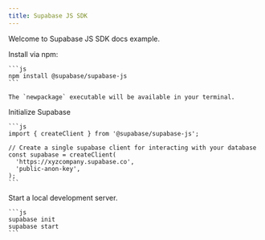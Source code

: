 ```yaml
---
title: Supabase JS SDK
---
```


Welcome to Supabase JS SDK docs example.

<Steps>
  <Step title="Install via NPM">
    Install via npm:

    ```js
    npm install @supabase/supabase-js
    ```

    The `newpackage` executable will be available in your terminal.
  </Step>
  <Step title="Initialize">
    Initialize Supabase

    ```js
    import { createClient } from '@supabase/supabase-js';

    // Create a single supabase client for interacting with your database
    const supabase = createClient(
      'https://xyzcompany.supabase.co',
      'public-anon-key',
    );
    ```
  </Step>
  <Step>
    Start a local development server.

    ```js
    supabase init
    supabase start
    ```
  </Step>
</Steps>






